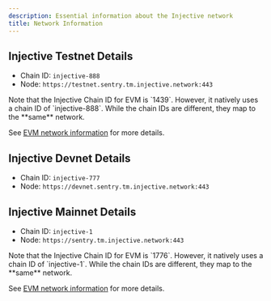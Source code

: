 ```yaml
---
description: Essential information about the Injective network
title: Network Information
---
```


## Injective Testnet Details

* Chain ID: `injective-888`
* Node: `https://testnet.sentry.tm.injective.network:443`

<Callout icon="info" color="#07C1FF" iconType="regular">
Note that the Injective Chain ID for EVM is `1439`.
However, it natively uses a chain ID of `injective-888`.
While the chain IDs are different, they map to the **same** network.

See [EVM network information](../developers-evm/network-information.md) for more details.
</Callout>

## Injective Devnet Details

* Chain ID: `injective-777`
* Node: `https://devnet.sentry.tm.injective.network:443`

## Injective Mainnet Details

* Chain ID: `injective-1`
* Node: `https://sentry.tm.injective.network:443`

<Callout icon="info" color="#07C1FF" iconType="regular">
Note that the Injective Chain ID for EVM is `1776`.
However, it natively uses a chain ID of `injective-1`.
While the chain IDs are different, they map to the **same** network.

See [EVM network information](../developers-evm/network-information.md) for more details.
</Callout>
